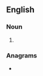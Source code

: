 ==English==

===Noun===
{{head|en|noun plural form}}

# {{plural of|metope|lang=en}}

===Anagrams===
* {{anagrams|en|poemets}}